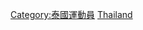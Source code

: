 {{parent category}}
{{commonscat|Olympic sportspeople from Thailand}}

[[Category:泰國運動員|Category:泰國運動員]]
[[Category:各國奧運運動員|Thailand]]